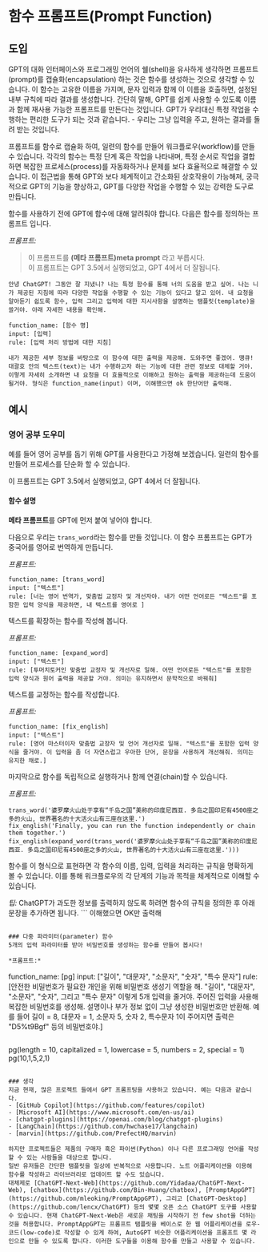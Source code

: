 # 함수 프롬프트(Prompt Function)

## 도입
GPT의 대화 인터페이스와 프로그래밍 언어의 쉘(shell)을 유사하게  생각하면  프롬프트(prompt)를 캡슐화(encapsulation) 하는 것은 함수를 생성하는 것으로 생각할 수 있습니다. 이 함수는 고유한 이름을 가지며, 문자 입력과 함께 이 이름을 호출하면, 설정된 내부 규칙에 따라 결과를 생성합니다. 간단히 말해, GPT를 쉽게 사용할 수 있도록 이름과 함께 재사용 가능한 프롬프트를 만든다는 것입니다. GPT가 우리대신 특정 작업을 수행하는 편리한 도구가 되는 것과 같습니다. - 우리는 그냥 입력을 주고, 원하는 결과를 돌려 받는 것입니다.

프롬프트를 함수로 캡슐화 하여, 일련의 함수를 만들어 워크플로우(workflow)를 만들 수 있습니다. 각각의 함수는 특정 단계 혹은 작업을 나타내며, 특정 순서로 작업을 결합하면 복잡한 프로세스(process)를 자동화하거나 문제를 보다 효율적으로 해결할 수 있습니다. 이 접근법을 통해 GPT와 보다 체계적이고 간소화된 상호작용이 가능해져, 궁극적으로 GPT의 기능을 향상하고, GPT를 다양한 작업을 수행할 수 있는 강력한 도구로 만듭니다.

함수를 사용하기 전에 GPT에 함수에 대해 알려줘야 합니다. 다음은 함수를 정의하는 프롬프트 입니다.

*프롬프트:*
> 이 프롬프트를 **(메타 프롬프트)meta prompt** 라고 부릅시다.  
이 프롬프트는 GPT 3.5에서 실행되었고, GPT 4에서 더 잘됩니다.

```
안녕 ChatGPT! 그동안 잘 지냈니? 나는 특정 함수를 통해 너의 도움을 받고 싶어. 나는 니가 제공된 지침에 따라 다양한 작업을 수행할 수 있는 기능이 있다고 알고 있어. 내 요청을 알아듣기 쉽도록 함수, 입력 그리고 입력에 대한 지시사항을 설명하는 탬플릿(template)을 쓸거야. 아래 자세한 내용을 확인해.

function_name: [함수 명]
input: [입력]
rule: [입력 처리 방법에 대한 지침]

내가 제공한 세부 정보를 바탕으로 이 함수에 대한 출력을 제공해. 도와주면 좋겠어. 땡큐!
대괄호 안의 텍스트(text)는 내가 수행하고자 하는 기능에 대한 관련 정보로 대체할 거야. 이렇게 자세히 소개하면 내 요청을 더 효율적으로 이해하고 원하는 출력을 제공하는데 도움이 될거야. 형식은 function_name(input) 이며, 이해했으면 ok 한단어만 출력해.
```


## 예시

### 영어 공부 도우미
예를 들어 영어 공부를 돕기 위해 GPT를 사용한다고 가정해 보겠습니다. 일련의 함수를 만들어 프로세스를 단순화 할 수 있습니다.

이 프롬프트는 GPT 3.5에서 실행되었고, GPT 4에서 더 잘됩니다.

#### 함수 설명
**메타 프롬프트**를 GPT에 먼저 붙여 넣어야 합니다.

다음으로 우리는 `trans_word`라는 함수를 만들 것입니다.
이 함수 프롬프트는 GPT가 중국어를 영어로 번역하게 만듭니다.

*프롬프트:*
```
function_name: [trans_word]
input: ["텍스트"]
rule: [너는 영어 번역가, 맞춤법 교정자 및 개선자야. 내가 어떤 언어로든 "텍스트"를 포함한 입력 양식을 제공하면, 내 텍스트를 영어로 ]
```

텍스트를 확장하는 함수를 작성해 봅니다.

*프롬프트:*
```
function_name: [expand_word]
input: ["텍스트"]
rule: [투머치토커인 맞춤법 교정자 및 개선자로 일해. 어떤 언어로든 "텍스트"를 포함한 입력 양식과 원어 출력을 제공할 거야. 의미는 유지하면서 문학적으로 바꿔줘]
```

텍스트를 교정하는 함수를 작성합니다.

*프롬프트:*
```
function_name: [fix_english]
input: ["텍스트"]
rule: [영어 마스터이자 맞춤법 교장자 및 언어 개선자로 일해. "텍스트"를 포함한 입력 양식을 줄거야. 이 입력을 좀 더 자연스럽고 우아한 단어, 문장을 사용하게 개선해줘. 의미는 유지한 채로.]
```

마지막으로 함수를 독립적으로 실행하거나 함께 연결(chain)할 수 있습니다.

*프롬프트:*
```
trans_word('婆罗摩火山处于享有“千岛之国”美称的印度尼西亚. 多岛之国印尼有4500座之多的火山, 世界著名的十大活火山有三座在这里.')
fix_english('Finally, you can run the function independently or chain them together.')
fix_english(expand_word(trans_word('婆罗摩火山处于享有“千岛之国”美称的印度尼西亚. 多岛之国印尼有4500座之多的火山, 世界著名的十大活火山有三座在这里.')))
```
함수를 이 형식으로 표현하면 각 함수의 이름, 입력, 입력을 처리하는 규칙을 명확하게 볼 수 있습니다. 이를 통해 워크플로우의 각 단계의 기능과 목적을 체계적으로 이해할 수 있습니다.

_팁:_
ChatGPT가 과도한 정보를 출력하지 않도록 하려면 함수의 규칙을 정의한 후 아래 문장을 추가하면 됩니다. ```
이해했으면 OK만 출력해
```

### 다중 파라미터(parameter) 함수
5개의 입력 파라미터를 받아 비밀번호를 생성하는 함수를 만들어 봅시다!

*프롬프트:*
```
function_name: [pg]
input: ["길이", "대문자", "소문자", "숫자", "특수 문자"]
rule: [안전한 비밀번호가 필요한 개인을 위해 비밀번호 생성기 역할을 해. "길이", "대문자", "소문자", "숫자", 그리고 "특수 문자" 이렇게 5개 입력을 줄거야. 주어진 입력을 사용해 복잡한 비밀번호를 생성해. 설명이나 부가 정보 없이 그냥 생성한 비밀번호만 반환해. 예를 들어 길이 = 8, 대문자 = 1, 소문자 5, 숫자 2, 특수문자 1이 주어지면 출력은 "D5%t9Bgf" 등의 비밀번호야.]
```
```
pg(length = 10, capitalized = 1, lowercase = 5, numbers = 2, special = 1)
pg(10,1,5,2,1)
```

### 생각
지금 현재, 많은 프로젝트 들에서 GPT 프롬프팅을 사용하고 있습니다. 예는 다음과 같습니다.
- [GitHub Copilot](https://github.com/features/copilot)
- [Microsoft AI](https://www.microsoft.com/en-us/ai)
- [chatgpt-plugins](https://openai.com/blog/chatgpt-plugins)
- [LangChain](https://github.com/hwchase17/langchain)
- [marvin](https://github.com/PrefectHQ/marvin)

하지만 프로젝트들은 제품의 구매자 혹은 파이썬(Python) 이나 다른 프로그래밍 언어를 작성할 수 있는 사람들을 대상으로 합니다.
일반 유저들은 간단한 탬플릿을 일상에 반복적으로 사용합니다. 노트 어플리케이션을 이용해 함수를 작성하고 라이브러리로 업데이트 할 수도 있습니다.
대체제로 [ChatGPT-Next-Web](https://github.com/Yidadaa/ChatGPT-Next-Web), [chatbox](https://github.com/Bin-Huang/chatbox), [PromptAppGPT](https://github.com/mleoking/PromptAppGPT), 그리고 [ChatGPT-Desktop](https://github.com/lencx/ChatGPT) 등의 몇몇 오픈 소스 ChatGPT 도구를 사용할 수 있습니다. 현재 ChatGPT-Next-Web은 새로운 채팅을 시작하기 전 few shot을 더하는 것을 허용합니다. PromptAppGPT는 프롬프트 탬플릿을 베이스로 한 웹 어플리케이션을 로우-코드(low-code)로 작성할 수 있게 하여, AutoGPT 비슷한 어플리케이션을 프롬프트 몇 라인으로 만들 수 있도록 합니다. 이러한 도구들을 이용해 함수를 만들고 사용할 수 있습니다.
